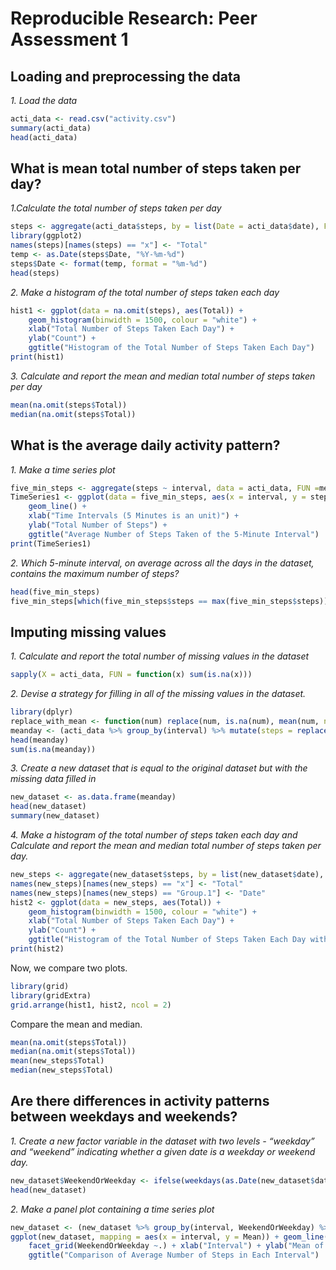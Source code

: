 # Reproducible Research: Peer Assessment 1
##########################################

## Loading and preprocessing the data 
#######################################
*1. Load the data*
```{r}
acti_data <- read.csv("activity.csv")
summary(acti_data)
head(acti_data)
```
#######################################################################################

## What is mean total number of steps taken per day?

*1.Calculate the total number of steps taken per day*
```{r}
steps <- aggregate(acti_data$steps, by = list(Date = acti_data$date), FUN = sum)
library(ggplot2)
names(steps)[names(steps) == "x"] <- "Total"
temp <- as.Date(steps$Date, "%Y-%m-%d")
steps$Date <- format(temp, format = "%m-%d")
head(steps)
```

*2. Make a histogram of the total number of steps taken each day*
```{r}
hist1 <- ggplot(data = na.omit(steps), aes(Total)) + 
    geom_histogram(binwidth = 1500, colour = "white") +
    xlab("Total Number of Steps Taken Each Day") +
    ylab("Count") +
    ggtitle("Histogram of the Total Number of Steps Taken Each Day")
print(hist1)
```

*3. Calculate and report the mean and median total number of steps taken per day*
```{r}
mean(na.omit(steps$Total))
median(na.omit(steps$Total))
```
########################################################################################

## What is the average daily activity pattern?

*1. Make a time series plot*
```{r}
five_min_steps <- aggregate(steps ~ interval, data = acti_data, FUN =mean)
TimeSeries1 <- ggplot(data = five_min_steps, aes(x = interval, y = steps)) + 
    geom_line() +
    xlab("Time Intervals (5 Minutes is an unit)") + 
    ylab("Total Number of Steps") +
    ggtitle("Average Number of Steps Taken of the 5-Minute Interval")
print(TimeSeries1) 
```

*2. Which 5-minute interval, on average across all the days in the dataset, contains the maximum number of steps?*
```{r}
head(five_min_steps)
five_min_steps[which(five_min_steps$steps == max(five_min_steps$steps)),]
```
###########################################################################################

## Imputing missing values

*1. Calculate and report the total number of missing values in the dataset*
```{r}
sapply(X = acti_data, FUN = function(x) sum(is.na(x)))
```


*2. Devise a strategy for filling in all of the missing values in the dataset.*
```{r}
library(dplyr)
replace_with_mean <- function(num) replace(num, is.na(num), mean(num, na.rm = TRUE))
meanday <- (acti_data %>% group_by(interval) %>% mutate(steps = replace_with_mean(steps)))
head(meanday)
sum(is.na(meanday))
```

*3. Create a new dataset that is equal to the original dataset but with the missing data filled in*
```{r}
new_dataset <- as.data.frame(meanday)
head(new_dataset)
summary(new_dataset)
```

*4. Make a histogram of the total number of steps taken each day and Calculate and report the mean and median total number of steps taken per day.*
```{r}
new_steps <- aggregate(new_dataset$steps, by = list(new_dataset$date), FUN = sum)
names(new_steps)[names(new_steps) == "x"] <- "Total"
names(new_steps)[names(new_steps) == "Group.1"] <- "Date"
hist2 <- ggplot(data = new_steps, aes(Total)) + 
    geom_histogram(binwidth = 1500, colour = "white") +
    xlab("Total Number of Steps Taken Each Day") +
    ylab("Count") +
    ggtitle("Histogram of the Total Number of Steps Taken Each Day with New Version Dataset")
print(hist2)
```

Now, we compare two plots.
```{r}
library(grid)
library(gridExtra)
grid.arrange(hist1, hist2, ncol = 2)
```

Compare the mean and median.
```{r}
mean(na.omit(steps$Total))
median(na.omit(steps$Total))
mean(new_steps$Total)
median(new_steps$Total)
```
###########################################################################################

## Are there differences in activity patterns between weekdays and weekends?

*1. Create a new factor variable in the dataset with two levels - "weekday" and "weekend" indicating whether a given date is a weekday or weekend day.*
```{r}
new_dataset$WeekendOrWeekday <- ifelse(weekdays(as.Date(new_dataset$date)) %in% c("Monday", "Tuesday", "Wednesday", "Thursday", "Friday"), "Weekday", "Weekend")
head(new_dataset)
```

*2. Make a panel plot containing a time series plot*
```{r}
new_dataset <- (new_dataset %>% group_by(interval, WeekendOrWeekday) %>% summarise(Mean = mean(steps)))
ggplot(new_dataset, mapping = aes(x = interval, y = Mean)) + geom_line() +
    facet_grid(WeekendOrWeekday ~.) + xlab("Interval") + ylab("Mean of Steps") +
    ggtitle("Comparison of Average Number of Steps in Each Interval")
```




























